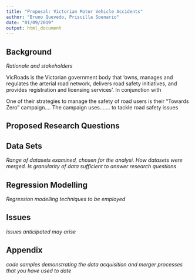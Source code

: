 ```yaml
---
title: "Proposal: Victorian Motor Vehicle Accidents"
author: "Bruno Quevedo, Priscilla Soenario"
date: "01/09/2019"
output: html_document
---
```

## Background
_Rationale and stakeholders_

VicRoads is the Victorian government body that 'owns, manages and regulates the arterial road network, delivers road safety initiatives, and provides registration and licensing services'.
In conjunction with 

One of their strategies to manage the safety of road users is their "Towards Zero" campaign....
The campaign uses....... to tackle road safety issues




## Proposed Research Questions




## Data Sets
_Range of datasets examined, chosen for the analysi. How datasets were merged. Is granularity of data sufficient to answer research questions_


## Regression Modelling
_Regression modelling techniques to be employed_


## Issues
_issues anticipated may arise_



## Appendix
_code samples demonstrating the data acquisition and merger processes that you have used to date_


